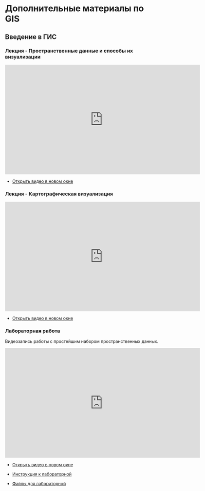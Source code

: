 # Дополнительные материалы по GIS

## Введение в ГИС

### Лекция - Пространственные данные и способы их визуализации

<iframe width="640" height="360" src="https://web.microsoftstream.com/embed/video/275228d9-6979-490b-8b83-3d49c09bb8b3?autoplay=false&showinfo=true" allowfullscreen style="border:none;"></iframe>

- [Открыть видео в новом окне](https://web.microsoftstream.com/video/275228d9-6979-490b-8b83-3d49c09bb8b3?channelId=76d212d2-0d47-461a-9295-741f7093f14e){target="_blank"}

### Лекция - Картографическая визуализация

<iframe width="640" height="360" src="https://web.microsoftstream.com/embed/video/4c075e66-b144-4a56-b2af-858c1350a4df?autoplay=false&showinfo=true" allowfullscreen style="border:none;"></iframe>

- [Открыть видео в новом окне](https://web.microsoftstream.com/video/4c075e66-b144-4a56-b2af-858c1350a4df?channelId=76d212d2-0d47-461a-9295-741f7093f14e){target="_blank"}


### Лабораторная работа

Видеозапись работы с простейшим набором пространственных данных.

<iframe width="640" height="360" src="https://web.microsoftstream.com/embed/video/93b20f8d-b460-4b14-a99e-03a14690e523?autoplay=false&showinfo=true" allowfullscreen style="border:none;"></iframe>

- [Открыть видео в новом окне](https://web.microsoftstream.com/video/93b20f8d-b460-4b14-a99e-03a14690e523?channelId=76d212d2-0d47-461a-9295-741f7093f14e){target="_blank"}

- [Инструкция к лабораторной](https://eduhseru.sharepoint.com/sites/2021RProgrammingforUrbanAnalytics/_layouts/15/Doc.aspx?OR=teams&action=edit&sourcedoc={8978C161-7CC6-4F8A-9297-EAAC45DB7E51}){target="_blank"}

- [Файлы для лабораторной](https://eduhseru.sharepoint.com/sites/2021RProgrammingforUrbanAnalytics/Class%20Materials/GIS_for_beginners/gis_lab_01.zip){target="_blank"}

